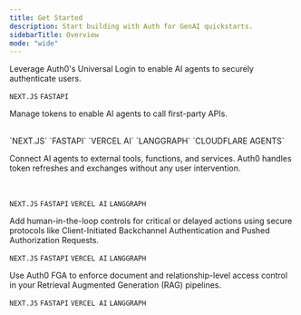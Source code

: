 ```yaml
---
title: Get Started
description: Start building with Auth for GenAI quickstarts.
sidebarTitle: Overview
mode: "wide"
---
```


<Columns cols={2}>

<Card title ="User Authentication" icon="user" href="./user-authentication" iconType="solid" vertical>
Leverage Auth0's Universal Login to enable AI agents to securely authenticate users.

`NEXT.JS` `FASTAPI`

</Card>

<Card title ="Call Your APIs on User's Behalf" icon="shapes" href="./call-your-apis-on-users-behalf" iconType="solid" vertical>

Manage tokens to enable AI agents to call first-party APIs.

<br />
`NEXT.JS`  `FASTAPI` `VERCEL AI` `LANGGRAPH` `CLOUDFLARE AGENTS`
</Card>

<Card title ="Call Other's APIs on User's Behalf" icon="plug" href="./call-others-apis-on-users-behalf" iconType="solid" vertical>

Connect AI agents to external tools, functions, and services. Auth0 handles token refreshes and exchanges without any user intervention.

<br />

`NEXT.JS` `FASTAPI` `VERCEL AI` `LANGGRAPH`

</Card>

<Card title ="Asynchronous Authorization" icon="clock" href="./asynchronous-authorization" iconType="solid" vertical>
Add human-in-the-loop controls for critical or delayed actions using secure protocols like Client-Initiated Backchannel Authentication and Pushed Authorization Requests.

`NEXT.JS` `FASTAPI` `VERCEL AI` `LANGGRAPH`

</Card>

<Card title ="Authorization for RAG" icon="server" href="./authorization-for-rag" iconType="solid" vertical>

Use Auth0 FGA to enforce document and relationship-level access control in your Retrieval Augmented Generation (RAG) pipelines.

`NEXT.JS` `FASTAPI` `VERCEL AI` `LANGGRAPH`

</Card>

</Columns>
